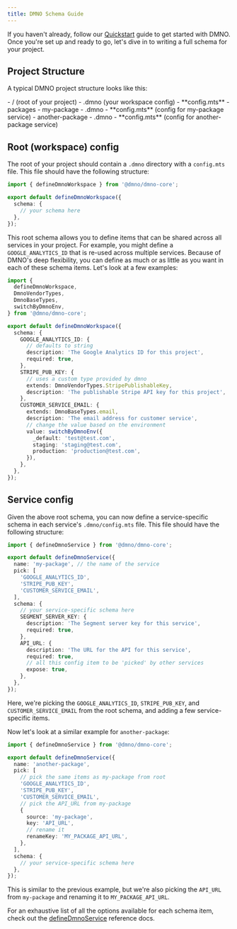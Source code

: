 ```yaml
---
title: DMNO Schema Guide
---
```



If you haven't already, follow our [Quickstart](/get-started/quickstart) guide to get started with DMNO. Once you're set up and ready to go, let's dive in to writing a full schema for your project.

## Project Structure

A typical DMNO project structure looks like this:

<FileTree>
- / (root of your project)
  - .dmno (your workspace config)
    - **config.mts**
  - packages
    - my-package
      - .dmno 
        - **config.mts** (config for my-package service)
    - another-package
      - .dmno
        - **config.mts** (config for another-package service)
</FileTree>

## Root (workspace) config

The root of your project should contain a `.dmno` directory with a `config.mts` file. This file should have the following structure:

```typescript
import { defineDmnoWorkspace } from '@dmno/dmno-core';

export default defineDmnoWorkspace({
  schema: {
    // your schema here
  },
});
```
This root schema allows you to define items that can be shared across all services in your project. For example, you might define a `GOOGLE_ANALYTICS_ID` that is re-used across multiple services. Because of DMNO's deep flexibility, you can define as much or as little as you want in each of these schema items. Let's look at a few examples: 

```typescript
import {
  defineDmnoWorkspace,
  DmnoVendorTypes,
  DmnoBaseTypes,
  switchByDmnoEnv,
} from '@dmno/dmno-core';

export default defineDmnoWorkspace({
  schema: {
    GOOGLE_ANALYTICS_ID: {
      // defaults to string
      description: 'The Google Analytics ID for this project',
      required: true,
    },
    STRIPE_PUB_KEY: {
      // uses a custom type provided by dmno
      extends: DmnoVendorTypes.StripePublishableKey,
      description: 'The publishable Stripe API key for this project',
    },
    CUSTOMER_SERVICE_EMAIL: {
      extends: DmnoBaseTypes.email,
      description: 'The email address for customer service',
      // change the value based on the environment
      value: switchByDmnoEnv({
        _default: 'test@test.com',
        staging: 'staging@test.com',
        production: 'production@test.com',
      }),
    },
  },
});
```

## Service config

Given the above root schema, you can now define a service-specific schema in each service's `.dmno/config.mts` file. This file should have the following structure:

```typescript
import { defineDmnoService } from '@dmno/dmno-core';

export default defineDmnoService({
  name: 'my-package', // the name of the service
  pick: [
    'GOOGLE_ANALYTICS_ID',
    'STRIPE_PUB_KEY',
    'CUSTOMER_SERVICE_EMAIL',
  ],
  schema: {
    // your service-specific schema here
    SEGMENT_SERVER_KEY: {
      description: 'The Segment server key for this service',
      required: true,
    },
    API_URL: {
      description: 'The URL for the API for this service',
      required: true,
      // all this config item to be 'picked' by other services
      expose: true,
    },
  },
});
```
Here, we're picking the `GOOGLE_ANALYTICS_ID`, `STRIPE_PUB_KEY`, and `CUSTOMER_SERVICE_EMAIL` from the root schema, and adding a few service-specific items.

Now let's look at a similar example for `another-package`:

```typescript
import { defineDmnoService } from '@dmno/dmno-core';

export default defineDmnoService({
  name: 'another-package',
  pick: [
    // pick the same items as my-package from root
    'GOOGLE_ANALYTICS_ID',
    'STRIPE_PUB_KEY',
    'CUSTOMER_SERVICE_EMAIL',
    // pick the API_URL from my-package
    {
      source: 'my-package',
      key: 'API_URL',
      // rename it
      renameKey: 'MY_PACKAGE_API_URL',
    },
  ],
  schema: {
    // your service-specific schema here
  },
});
```
This is similar to the previous example, but we're also picking the `API_URL` from `my-package` and renaming it to `MY_PACKAGE_API_URL`.

For an exhaustive list of all the options available for each schema item, check out the [defineDmnoService](/reference/config-engine/helper-methods/#defineconfigschema) reference docs.
